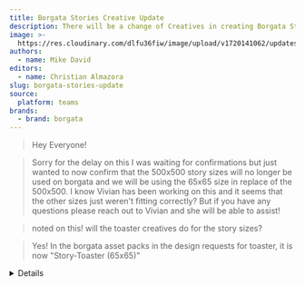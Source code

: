 ```yaml
---
title: Borgata Stories Creative Update
description: There will be a change of Creatives in creating Borgata Stories
image: >-
  https://res.cloudinary.com/dlfu36fiw/image/upload/v1720141062/updates/borgata-stories-update/Screenshot_5_x0ahuc.jpg
authors:
  - name: Mike David
editors:
  - name: Christian Almazora
slug: borgata-stories-update
source:
  platform: teams
brands:
  - brand: borgata
---
```


> Hey Everyone!

> Sorry for the delay on this I was waiting for confirmations but just wanted to now confirm that the 500x500 story sizes will no longer be used on borgata and we will be using the 65x65 size in replace of the 500x500. I know Vivian has been working on this and it seems that the other sizes just weren't fitting correctly? But if you have any questions please reach out to Vivian and she will be able to assist!

> noted on this! will the toaster creatives do for the story sizes?

> Yes! In the borgata asset packs in the design requests for toaster, it is now "Story-Toaster (65x65)"

<Details summary="Source">
  ![](https://res.cloudinary.com/dlfu36fiw/image/upload/v1720141984/updates/borgata-stories-update/image_2024_07_04T14_44_54_038Z_kwvvci.png)
</Details>
